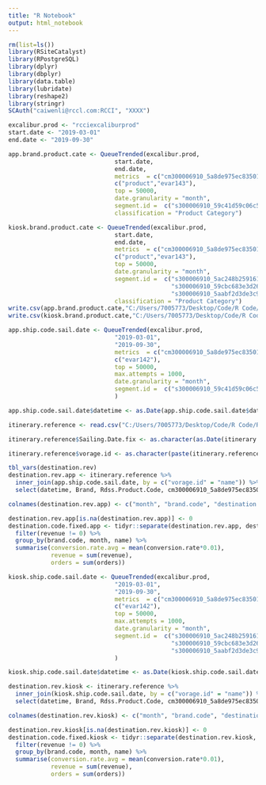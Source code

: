 ---
title: "R Notebook"
output: html_notebook
---

```{r get adobe connection}
rm(list=ls())
library(RSiteCatalyst)
library(RPostgreSQL)
library(dplyr)
library(dbplyr)
library(data.table)
library(lubridate)
library(reshape2)
library(stringr)
SCAuth("caiwenli@rccl.com:RCCI", "XXXX")
```

```{r app + kiosk brand & product category}
excalibur.prod <- "rcciexcaliburprod"
start.date <- "2019-03-01"
end.date <- "2019-09-30"

app.brand.product.cate <- QueueTrended(excalibur.prod,
                              start.date,
                              end.date,
                              metrics  = c("cm300006910_5a8de975ec83501a0bb46450","revenue","orders"),
                              c("product","evar143"),
                              top = 50000,
                              date.granularity = "month",
                              segment.id =  c("s300006910_59c41d59c06c5c10c89f449d"), # App Only
                              classification = "Product Category")

kiosk.brand.product.cate <- QueueTrended(excalibur.prod,
                              start.date,
                              end.date,
                              metrics  = c("cm300006910_5a8de975ec83501a0bb46450","revenue","orders"),
                              c("product","evar143"),
                              top = 50000,
                              date.granularity = "month",
                              segment.id =  c("s300006910_5ac248b259161d7157e75c01", # Kisok only
                                              "s300006910_59cbc683e3d26c79ed095ac0", 
                                              "s300006910_5aabf2d3de3c976aada2a8d8"), 
                              classification = "Product Category")
write.csv(app.brand.product.cate,"C:/Users/7005773/Desktop/Code/R Code/RCCL/Assets/Outputs/app.brand.product.cate.csv")
write.csv(kiosk.brand.product.cate,"C:/Users/7005773/Desktop/Code/R Code/RCCL/Assets/Outputs/kiosk.brand.product.cate.csv")
```

```{r app + kiosk ship code + sail date}
app.ship.code.sail.date <- QueueTrended(excalibur.prod,
                              "2019-03-01",
                              "2019-09-30",
                              metrics  = c("cm300006910_5a8de975ec83501a0bb46450","revenue","orders"),
                              c("evar142"),
                              top = 50000,
                              max.attempts = 1000,
                              date.granularity = "month",
                              segment.id =  c("s300006910_59c41d59c06c5c10c89f449d"), # App Only
                              )

app.ship.code.sail.date$datetime <- as.Date(app.ship.code.sail.date$datetime)

itinerary.reference <- read.csv("C:/Users/7005773/Desktop/Code/R Code/RCCL/Assets/Inputs/itinerary.reference.csv")

itinerary.reference$Sailing.Date.fix <- as.character(as.Date(itinerary.reference$Sailing.Date, "%m/%d/%Y"), "%Y%m%d")

itinerary.reference$vorage.id <- as.character(paste(itinerary.reference$Ship.Code, itinerary.reference$Sailing.Date.fix, sep=""))

tbl_vars(destination.rev)
destination.rev.app <- itinerary.reference %>% 
  inner_join(app.ship.code.sail.date, by = c("vorage.id" = "name")) %>% 
  select(datetime, Brand, Rdss.Product.Code, cm300006910_5a8de975ec83501a0bb46450, revenue, orders)

colnames(destination.rev.app) <- c("month", "brand.code", "destination.code", "conversion.rate", "revenue", "orders")

destination.rev.app[is.na(destination.rev.app)] <- 0
destination.code.fixed.app <- tidyr::separate(destination.rev.app, destination.code, into = c("name", "value"), "(?<=[A-Z])(?=[0-9])") %>% 
  filter(revenue != 0) %>% 
  group_by(brand.code, month, name) %>% 
  summarise(conversion.rate.avg = mean(conversion.rate*0.01),
            revenue = sum(revenue),
            orders = sum(orders))

kiosk.ship.code.sail.date <- QueueTrended(excalibur.prod,
                              "2019-03-01",
                              "2019-09-30",
                              metrics  = c("cm300006910_5a8de975ec83501a0bb46450","revenue","orders"),
                              c("evar142"),
                              top = 50000,
                              max.attempts = 1000,
                              date.granularity = "month",
                              segment.id =  c("s300006910_5ac248b259161d7157e75c01", # Kisok only
                                              "s300006910_59cbc683e3d26c79ed095ac0", 
                                              "s300006910_5aabf2d3de3c976aada2a8d8")
                              )

kiosk.ship.code.sail.date$datetime <- as.Date(kiosk.ship.code.sail.date$datetime)

destination.rev.kiosk <- itinerary.reference %>% 
  inner_join(kiosk.ship.code.sail.date, by = c("vorage.id" = "name")) %>% 
  select(datetime, Brand, Rdss.Product.Code, cm300006910_5a8de975ec83501a0bb46450, revenue, orders)

colnames(destination.rev.kiosk) <- c("month", "brand.code", "destination.code", "conversion.rate", "revenue", "orders")

destination.rev.kiosk[is.na(destination.rev.kiosk)] <- 0
destination.code.fixed.kiosk <- tidyr::separate(destination.rev.kiosk, destination.code, into = c("name", "value"), "(?<=[A-Z])(?=[0-9])") %>% 
  filter(revenue != 0) %>% 
  group_by(brand.code, month, name) %>% 
  summarise(conversion.rate.avg = mean(conversion.rate*0.01),
            revenue = sum(revenue),
            orders = sum(orders))

```

